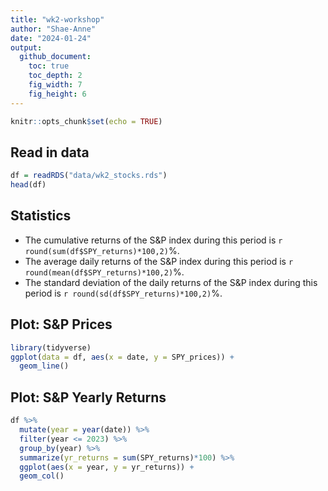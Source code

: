 ```yaml
---
title: "wk2-workshop"
author: "Shae-Anne"
date: "2024-01-24"
output:
  github_document:
    toc: true
    toc_depth: 2
    fig_width: 7
    fig_height: 6
---
```


```r
knitr::opts_chunk$set(echo = TRUE)
```

## Read in data
```r
df = readRDS("data/wk2_stocks.rds")
head(df)
```

## Statistics 
+ The cumulative returns of the S&P index during this period is `r round(sum(df$SPY_returns)*100,2)`%.
+ The average daily returns of the S&P index during this period is `r round(mean(df$SPY_returns)*100,2)`%.
+ The standard deviation of the daily returns of the S&P index during this period is `r round(sd(df$SPY_returns)*100,2)`%.

## Plot: S&P Prices
```r
library(tidyverse)
ggplot(data = df, aes(x = date, y = SPY_prices)) +
  geom_line()
```

## Plot: S&P Yearly Returns
```r
df %>% 
  mutate(year = year(date)) %>%
  filter(year <= 2023) %>%
  group_by(year) %>%
  summarize(yr_returns = sum(SPY_returns)*100) %>%
  ggplot(aes(x = year, y = yr_returns)) + 
  geom_col()
```
